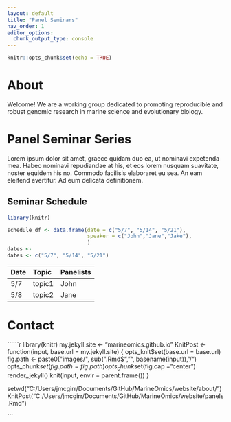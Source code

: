 ```yaml
---
layout: default
title: "Panel Seminars"
nav_order: 1
editor_options: 
  chunk_output_type: console
---
```


```r
knitr::opts_chunk$set(echo = TRUE)
```

# About

Welcome! We are a working group dedicated to promoting reproducible and robust genomic research in marine science and evolutionary biology.

# Panel Seminar Series

Lorem ipsum dolor sit amet, graece quidam duo ea, ut nominavi expetenda mea. Habeo nominavi repudiandae at his, et eos lorem nusquam suavitate, noster equidem his no. Commodo facilisis elaboraret eu sea. An eam eleifend evertitur. Ad eum delicata definitionem.

## Seminar Schedule
```r
library(knitr)

schedule_df <- data.frame(date = c("5/7", "5/14", "5/21"),
                          speaker = c("John","Jane","Jake"),
                          )
dates <- 
dates <- c("5/7", "5/14", "5/21")


```


| Date        | Topic       | Panelists     |
| :---        | :---        | :---          |
| 5/7         | topic1      | John          |
| 5/8         | topic2      | Jane          |

# Contact





``````r
library(knitr)
my.jekyll.site <- "marineomics.github.io"
KnitPost <- function(input, base.url = my.jekyll.site) {
  opts_knit$set(base.url = base.url)
  fig.path <- paste0("images/", sub(".Rmd$", "", basename(input)), "/")
  opts_chunk$set(fig.path = fig.path)
  opts_chunk$set(fig.cap = "center")
  render_jekyll()
  knit(input, envir = parent.frame())
}

setwd("C:/Users/jmcgirr/Documents/GitHub/MarineOmics/website/about/")
KnitPost("C:/Users/jmcgirr/Documents/GitHub/MarineOmics/website/panels.Rmd")

```
